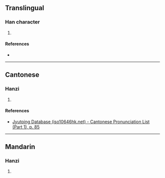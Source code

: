 {{character info/new}}
==Translingual==

===Han character===
{{Han char|rn=32|rad=土|as=03|sn=6|four=|canj=KG|ids=⿱大土}}

# {{defn|Han|sort=土03}}

====References====
* {{Han ref|kx=0224.180|dkj=04897|hdz=10419.020|uh=5736|ud=22326}}

----

==Cantonese==

===Hanzi===
{{yue-hanzi|jyut=[[haap3]]|y=haap3}}

# {{defn|lang=yue|sort=土03}}

====References====
* [http://www.iso10646hk.net/jp/document/download.jsp Jyutping Database (iso10646hk.net) - Cantonese Pronunciation List (Part 1), p. 85]

----

==Mandarin==

===Hanzi===
{{cmn-hanzi|pin=[[qià]] ([[qia4]])|wg=ch'ia<sup>4</sup>}}

# {{defn|lang=cmn|sort=土03}}
